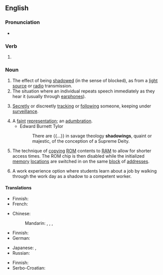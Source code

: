 ==English==

===Pronunciation===
* {{audio|en-us-shadowing.ogg|Audio (US)|lang=en}}

===Verb===
{{head|en|present participle}}

# {{present participle of|shadow|lang=en|nocat=1}}

===Noun===
{{en-noun}}

# The effect of being [[shadow]]ed (in the sense of blocked), as from a [[light source]] or [[radio]] transmission.
# The situation where an individual repeats speech immediately as they hear it (usually through [[earphones]]).
# {{lb|en|espionage}} [[secretly|Secretly]] or discreetly [[track]]ing or [[follow]]ing someone, keeping under [[surveillance]].
# A [[faint]] [[representation]]; an [[adumbration]].
#* Edward Burnett Tylor
#*: There are {{...}} in savage theology '''shadowings''', quaint or majestic, of the conception of a Supreme Deity.
# {{lb|en|computing}} The technique of [[copy]]ing [[ROM]] contents to [[RAM]] to allow for shorter access times. The ROM chip is then disabled while the initialized [[memory]] [[location]]s are switched in on the same [[block]] of [[address]]es.
# {{lb|en|education}} A work experience option where students learn about a job by walking through the work day as a shadow to a competent worker.

====Translations====
{{trans-top|the effect of being shadowed, as from a light source or radio transmission}}
* Finnish: {{t|fi|varjostuminen}}
* French: {{t|fr|effet de masque|m}}
{{trans-mid}}
{{trans-bottom}}

{{trans-top|speech shadowing}}
* Chinese:
*: Mandarin: {{t+|cmn|鸚鵡學舌|sc=Hani}}, {{t+|cmn|鹦鹉学舌|tr=yīngwǔ xuéshé|sc=Hani}}, {{t|cmn|影子跟讀|sc=Hani}}, {{t|cmn|影子跟读|tr=yǐngzǐ gēndú|sc=Hani}}
* Finnish: {{t|fi|[[kuultu|kuullun]] [[toistaminen]]}}
* German: {{t|de|Schattenlesen|n}}
{{trans-mid}}
* Japanese: {{t|ja|シャドーイング|tr=shadōingu}}, {{t|ja|シャドウイング|tr=shadouingu}}
* Russian: {{t|ru|шэ́доуинг|m}}
{{trans-bottom}}

{{trans-top|Learning about a job as a shadow to a competent worker}}
* Finnish: {{t+|fi|varjostaminen}}
* Serbo-Croatian: {{t|sh|hospitiranje|n}}
{{trans-mid}}
{{trans-bottom}}
